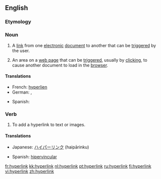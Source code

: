 {{wikipedia}}
==English==
===Etymology===
{{prefix|hyper|link}}

===Noun===
{{en-noun}}

# A [[link]] from one [[electronic]] [[document]] to another that can be [[trigger]]ed by the user.
# {{Internet}} An area on a [[web page]] that can be [[trigger]]ed, usually by [[click]]ing, to cause another document to load in the [[browser]].

====Translations====
{{top}}
* French: [[hyperlien]] {{m}}
* German: {{t+|de|Hypertext-Link|m}}, {{t-|de|Hyperlink|m}}
{{mid}}
* Spanish: {{t-|es|hipervínculo|m}}
{{bottom}}

===Verb===
{{en-verb}}

# To add a hyperlink to text or images.

====Translations====
{{top}}
* Japanese: [[ハイパーリンク]] (haipārinku)
{{mid}}
* Spanish: [[hipervincular]]
{{bottom}}

[[fr:hyperlink]]
[[kk:hyperlink]]
[[nl:hyperlink]]
[[pt:hyperlink]]
[[ru:hyperlink]]
[[fi:hyperlink]]
[[vi:hyperlink]]
[[zh:hyperlink]]